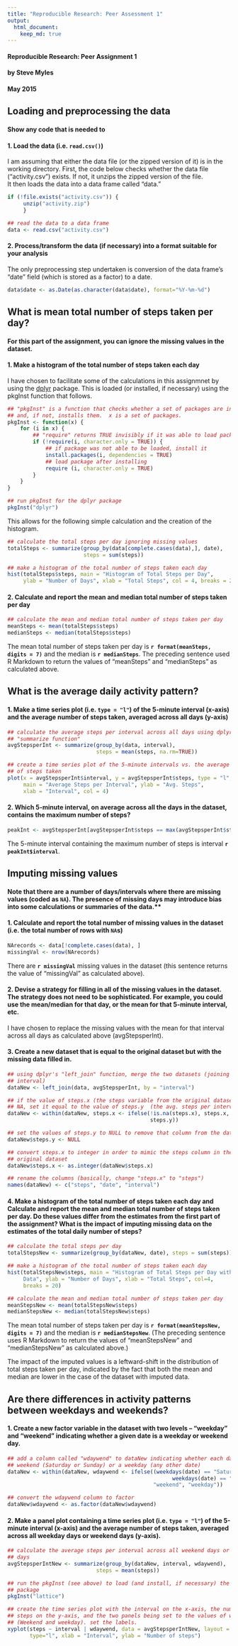 ```yaml
---
title: "Reproducible Research: Peer Assessment 1"
output: 
  html_document:
    keep_md: true
---
```


#### Reproducible Research: Peer Assignment 1
#### by Steve Myles
#### May 2015


## Loading and preprocessing the data

#### Show any code that is needed to

#### 1. Load the data (i.e. `read.csv()`)


I am assuming that either the data file (or the zipped version of it) is in 
the working directory.  First, the code below checks whether the data file
("activity.csv") exists.  If not, it unzips the zipped version of the file.  
It then loads the data into a data frame called "data."


```r
if (!file.exists("activity.csv")) {
     unzip("activity.zip")     
     }

## read the data to a data frame
data <- read.csv("activity.csv")
```


#### 2. Process/transform the data (if necessary) into a format suitable for your analysis


The only preprocessing step undertaken is conversion of the data frame's "date"
field (which is stored as a factor) to a date.


```r
data$date <- as.Date(as.character(data$date), format="%Y-%m-%d")
```


## What is mean total number of steps taken per day?

#### For this part of the assignment, you can ignore the missing values in the dataset.

#### 1. Make a histogram of the total number of steps taken each day


I have chosen to facilitate some of the calculations in this assignmnet by 
using the  [dplyr](http://cran.rstudio.com/web/packages/dplyr/) package. This
is loaded (or installed, if necessary) using the pkgInst function that follows.


```r
## "pkgInst" is a function that checks whether a set of packages are installed
## and, if not, installs them.  x is a set of packages.
pkgInst <- function(x) {
    for (i in x) {
        ## "require" returns TRUE invisibly if it was able to load package
        if (!require(i, character.only = TRUE)) {
            ## if package was not able to be loaded, install it
            install.packages(i, dependencies = TRUE)
            ## load package after installing
            require (i, character.only = TRUE)
        }
    }
}

## run pkgInst for the dplyr package
pkgInst("dplyr")

```


This allows for the following simple calculation and the creation of the
histogram.


```r
## calculate the total steps per day ignoring missing values
totalSteps <- summarize(group_by(data[complete.cases(data),], date),
                        steps = sum(steps))

## make a histogram of the total number of steps taken each day
hist(totalSteps$steps, main = "Histogram of Total Steps per Day", 
     ylab = "Number of Days", xlab = "Total Steps", col = 4, breaks = 20)

```


#### 2. Calculate and report the **mean** and **median** total number of steps taken per day


```r
## calculate the mean and median total number of steps taken per day
meanSteps <- mean(totalSteps$steps)
medianSteps <- median(totalSteps$steps)
```


The mean total number of steps taken per day is **`r format(meanSteps,
digits = 7)`** and the median is **`r medianSteps`**.  The preceding sentence
used R Markdown to return the values of "meanSteps" and "medianSteps" as
calculated above.


## What is the average daily activity pattern?

#### 1. Make a time series plot (i.e. `type = "l"`) of the 5-minute interval (x-axis) and the average number of steps taken, averaged across all days (y-axis)


```r
## calculate the average steps per interval across all days using dplyr's 
## "summarize function"
avgStepsperInt <- summarize(group_by(data, interval), 
                            steps = mean(steps, na.rm=TRUE))

## create a time series plot of the 5-minute intervals vs. the average number
## of steps taken
plot(x = avgStepsperInt$interval, y = avgStepsperInt$steps, type = "l",
     main = "Average Steps per Interval", ylab = "Avg. Steps", 
     xlab = "Interval", col = 4)
```


#### 2. Which 5-minute interval, on average across all the days in the dataset, contains the maximum number of steps?


```r
peakInt <- avgStepsperInt[avgStepsperInt$steps == max(avgStepsperInt$steps), ]
```


The 5-minute interval containing the maximum number of steps is interval
**`r peakInt$interval`**.


## Imputing missing values

#### Note that there are a number of days/intervals where there are missing  values (coded as `NA`). The presence of missing days may introduce bias into some calculations or summaries of the data.**

#### 1. Calculate and report the total number of missing values in the dataset (i.e. the total number of rows with `NA`s)


```r
NArecords <- data[!complete.cases(data), ]
missingVal <- nrow(NArecords)
```


There are **`r missingVal`** missing values in the dataset (this sentence
returns the value of "missingVal" as calculated above).


#### 2. Devise a strategy for filling in all of the missing values in the dataset. The strategy does not need to be sophisticated. For example, you could use the mean/median for that day, or the mean for that 5-minute interval, etc.


I have chosen to replace the missing values with the mean for that interval 
across all days as calculated above (avgStepsperInt).


#### 3. Create a new dataset that is equal to the original dataset but with the missing data filled in.


```r
## using dplyr's "left_join" function, merge the two datasets (joining on
## interval)
dataNew <- left_join(data, avgStepsperInt, by = "interval")

## if the value of steps.x (the steps variable from the original dataset) is 
## NA, set it equal to the value of steps.y  (the avg. steps per interval) 
dataNew <- within(dataNew, steps.x <- ifelse(!is.na(steps.x), steps.x, 
                                             steps.y))

## set the values of steps.y to NULL to remove that column from the data frame
dataNew$steps.y <- NULL

## convert steps.x to integer in order to mimic the steps column in the
## original dataset
dataNew$steps.x <- as.integer(dataNew$steps.x)

## rename the columns (basically, change "steps.x" to "steps")
names(dataNew) <- c("steps", "date", "interval")

```


#### 4. Make a histogram of the total number of steps taken each day and Calculate and report the **mean** and **median** total number of steps taken per day. Do these values differ from the estimates from the first part of the assignment? What is the impact of imputing missing data on the estimates of the total daily number of steps?


```r
## calculate the total steps per day
totalStepsNew <- summarize(group_by(dataNew, date), steps = sum(steps))

## make a histogram of the total number of steps taken each day
hist(totalStepsNew$steps, main = "Histogram of Total Steps per Day with Imputed
     Data", ylab = "Number of Days", xlab = "Total Steps", col=4, 
     breaks = 20)

## calculate the mean and median total number of steps taken per day
meanStepsNew <- mean(totalStepsNew$steps)
medianStepsNew <- median(totalStepsNew$steps)
```


The mean total number of steps taken per day is **`r format(meanStepsNew,
digits = 7)`** and the median is **`r medianStepsNew`**.  (The preceding
sentence uses R Markdown to return the values of "meanStepsNew" and 
"medianStepsNew" as calculated above.)

The impact of the imputed values is a leftward-shift in the distribution of 
total steps taken per day, indicated by the fact that both the mean and median
are lower in the case of the dataset with imputed data.


## Are there differences in activity patterns between weekdays and weekends?

#### 1. Create a new factor variable in the dataset with two levels -- "weekday" and "weekend" indicating whether a given date is a weekday or weekend day.


```r
## add a column called "wdaywend" to dataNew indicating whether each date is a
## weekend (Saturday or Sunday) or a weekday (any other date)
dataNew <- within(dataNew, wdaywend <- ifelse((weekdays(date) == "Saturday" | 
                                                    weekdays(date) == "Sunday"),
                                              "weekend", "weekday"))

## convert the wdaywend column to factor
dataNew$wdaywend <- as.factor(dataNew$wdaywend)

```


#### 2. Make a panel plot containing a time series plot (i.e. `type = "l"`) of the 5-minute interval (x-axis) and the average number of steps taken, averaged  across all weekday days or weekend days (y-axis).


```r
## calculate the average steps per interval across all weekend days or weekday
## days
avgStepsperIntNew <- summarize(group_by(dataNew, interval, wdaywend), 
                            steps = mean(steps))

## run the pkgInst (see above) to load (and install, if necessary) the lattice
## package
pkgInst("lattice")

## create the time series plot with the interval on the x-axis, the number of 
## steps on the y-axis, and the two panels being set to the values of wdaywend
## (Weekend and weekday). set the labels.
xyplot(steps ~ interval | wdaywend, data = avgStepsperIntNew, layout = c(1,2),
       type="l", xlab = "Interval", ylab = "Number of steps")
```